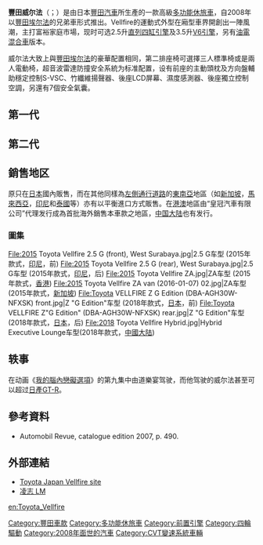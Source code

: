 {{NoteTA
|1=zh-hk:Vellfire;zh-cn:威尔法;zh-hant:威爾法;zh-tw:Vellfire;
|2=zh-cn:埃尔法; zh-tw:Alphard; zh-hk:Alphard;
|3=zh-hant:凌志;zh-hans:雷克萨斯;
|4=zh-hant:自動變速箱;zh-hans:自动变速箱;zh-hk:自動波;
|5=zh-hant:無段自動變速箱;zh-hans:无段自动变速箱;zh-hk:CVT;
}}
{{Expert needed|subject=汽車|time=2022-02-04}}
{{Infobox Automobile
 | image            = File:2019 Toyota Vellfire hybrid.jpg
 | caption =2019年豐田Vellfire Hybrid X车型（[[香港|香港]]）
 | name             = 豐田威尔法
 | manufacturer     = [[豐田汽車|豐田汽車]]
 | aka = 豐田[[丰田皇冠|皇冠]] 威-{}-尔法 (2021年至今，一汽丰田)
 | parent_company   = 
 | production       = 2008年至今
 | body_style       = 五門[[廂型車|廂型車]]
 | class = [[多功能休旅車|多功能休旅車]]、[[豪華汽車|豪華汽車]]
 | layout           = [[前置前驅|前置前驅]] <br>[[前置四驅|前置四驅]]
| ftrack         = 
| rtrack         = 
| fuel_economy   = 
| fuel_capacity  = 
| related        = [[豐田埃尔法|豐田埃尔法]]<br>[[豐田埃尔法#雷克萨斯LM|雷克萨斯LM]]
| similar        = [[日產Elgrand|日產Elgrand]]<br>[[奔驰R-class|奔驰R-class]]
| designer       = 
}}
'''豐田威尔法'''（{{lang-en|'''Toyota Vellfire'''}}；{{jpn|j=トヨタ・ヴェルファイア|rm=Toyota Verufaia}}）是由日本[[丰田汽车公司|豐田汽車]]所生產的一款高級[[多功能休旅車|多功能休旅車]]，自2008年以[[豐田Alphard|豐田埃尔法]]的兄弟車形式推出。Vellfire的運動式外型在廂型車界開創出一陣風潮，主打富裕家庭市場，现时可选2.5升[[直列四缸引擎|直列四缸引擎]]及3.5升[[V6引擎|V6引擎]]，另有[[油電混合車|油電混合車]]版本。

威尔法大致上與[[豐田Alphard|豐田埃尔法]]的豪華配置相同，第二排座椅可選擇三人標準椅或是兩人電動椅，超音波雷達防撞安全系統为标准配置，设有前座的主動頭枕及方向盤輔助穩定控制S-VSC、竹纖維揚聲器、後座LCD屏幕、濕度感測器、後座獨立控制空調，另還有7個安全氣囊。

==第一代==
{{Infobox automobile
| name         = 第一代
| image        = File:TOYOTA VELLFIRE ANH20 2012 01 (cropped).JPG
| caption      = 豐田Vellfire ANH20（日本）
| designer     = 中越裕三（前期型）<br>吉岡憲一（後期型）
| production   = 2008年5月-2015年1月
| assembly     = {{JAP}}[[三重縣|三重縣]][[員辨市|員辨市]]（[[豐田|豐田]]車體）
| platform     = [[豐田|豐田]]新MC平台
| related      = [[豐田Alphard#第二代（AH20，2008年-2015年)|豐田Alphard（AH20）]]
| engine       = {{ubl
  | 2.4升直列四缸引擎（代号2AZ-FE）
  | 3.5升 [[V6引擎|V6]]（代号DOHC）
  | 2.4升直列四缸引擎 （混合動力，代号2AZ-FXE）
  }}
| transmission = {{ubl
  | 6速自动变速箱
  | [[無段自動變速箱|無段自動變速箱]]
  }}
| wheelbase    = {{convert|2950|mm|in|abbr=on}}
| length       = {{convert|4850|mm|in|abbr=on}}
| width        = {{convert|1830|-|1840|mm|in|abbr=on}}
| height       = {{convert|1850|-|1915|mm|in|abbr=on}}
| weight       = {{convert|1940|-|2190|kg|lb|abbr=on}}
}}
==第二代==
{{Infobox automobile
| name         = 第二代
| image        = File:2015 Toyota Vellfire ZA.jpg
| caption      = 2015年豐田Vellfire ZA（香港）
| related          = {{ubl
  |[[豐田Alphard#第三代，代号AH30（2015年至今）|豐田Alphard（第三代）]]
  |[[#雷克萨斯LM|雷克萨斯LM]]（2020年至今）
  }}
| production   = 2015年1月26日至今
| assembly     = {{JAP}}[[三重縣|三重縣]][[員辨市|員辨市]]（[[豐田|豐田]]車體）
| platform     = [[豐田|豐田]]新MC平台
| engine       = {{ubl
|2.5L 2AR-FE
|2,493cc [[直列四缸引擎|直列四缸]]
|2.5L 2AR-FXE型 hybrid
|2,493cc 直列四缸
|3.5L 2GR-FE型：
|3,456cc V6（2015年1月-2017年12月）
|3,456cc 2GR-FKS [[V6引擎|V6]] [[汽油缸內直噴|直噴]]
（2017年12月-）
  }}
| transmission = {{ubl
| Super -{[[CVT|CVT]]-i}-（2.5L）
| 電子[[CVT|CVT]]（2.5L hybrid）
| 六速[[自排|自排]]（3.5L；2015-2017）
| 八速自排（3.5L；2017-）
  }}
| wheelbase      = {{convert|3000|mm|in|1|abbr=on}}
| length         = {{convert|4930|-|4935|mm|in|1|abbr=on}}<br />
| width          = {{convert|1850|mm|in|1|abbr=on}}
| height         = '''2015-2017'''：{{convert|1880|-|1935|mm|in|1|abbr=on}}（前驅）<br />{{convert|1895|-|1950|mm|in|1|abbr=on}}（四驅）<br>'''2017年至今'''{{convert|1935|mm|in|1|abbr=on}}（前驅）<br>{{convert|1950|mm|in|1|abbr=on}}（四驅）
| weight         = '''2015-2017：'''{{convert|1920|-|2240|kg|lb|abbr=on}}<br>'''2017至今：'''{{convert|1920|-|2260|kg|lb|abbr=on}}
}}

==銷售地区==
原只在[[日本|日本]]國內販售，而在其他同樣為[[道路通行方向|左側通行道路]]的[[東南亞|東南亞]]地區（如[[新加坡|新加坡]]，[[馬來西亞|馬來西亞]]，[[印尼|印尼]]和[[泰國|泰國]]等）亦有以平衡進口方式販售。在[[港澳|港澳]]地區由“皇冠汽車有限公司”代理发行成為首批海外銷售本車款之地區，[[中国大陆|中国大陆]]也有发行。

===圖集===

<gallery widths="200" heights="150">
File:2015 Toyota Vellfire 2.5 G (front), West Surabaya.jpg|2.5 G车型 (2015年款式，[[印尼|印尼]]，前)
File:2015 Toyota Vellfire 2.5 G (rear), West Surabaya.jpg|2.5 G车型 (2015年款式，[[印尼|印尼]]，后)
File:2015 Toyota Vellfire ZA.jpg|ZA车型 (2015年款式，[[香港|香港]])
File:2015 Toyota Vellfire ZA van (2016-01-07) 02.jpg|ZA车型 (2015年款式，[[新加坡|新加坡]])
File:Toyota VELLFIRE Z G Edition (DBA-AGH30W-NFXSK) front.jpg|Z "G Edition"车型 (2018年款式，[[日本|日本]]，前)
File:Toyota VELLFIRE Z"G Edition" (DBA-AGH30W-NFXSK) rear.jpg|Z "G Edition"车型 (2018年款式，[[日本|日本]]，后)
File:2018 Toyota Vellfire Hybrid.jpg|Hybrid Executive Lounge车型(2018年款式，[[中国大陆|中國大陆]])
</gallery>

==轶事==
在动画《[[我的腦內戀礙選項|我的腦內戀礙選項]]》的第九集中由道樂宴驾驶，而他驾驶的威尔法甚至可以超过[[日產GT-R|日產GT-R]]。

==參考資料==
{{Reflist}}
*Automobil Revue, catalogue edition 2007, p. 490.

==外部連結==
{{Commonscat|Toyota Vellfire}}
*[http://toyota.jp/vellfire/ Toyota Japan Vellfire site]
*[https://www.lexus.com.hk/Lexus-Range/LM.aspx 凌志 LM]

[[Category:豐田車款|Category:豐田車款]]
[[Category:多功能休旅車|Category:多功能休旅車]]
[[Category:前置引擎|Category:前置引擎]]
[[Category:四輪驅動|Category:四輪驅動]]
[[Category:2008年面世的汽車|Category:2008年面世的汽車]]
[[Category:CVT變速系統車輛|Category:CVT變速系統車輛]]
[[en:Toyota_Vellfire|en:Toyota_Vellfire]]